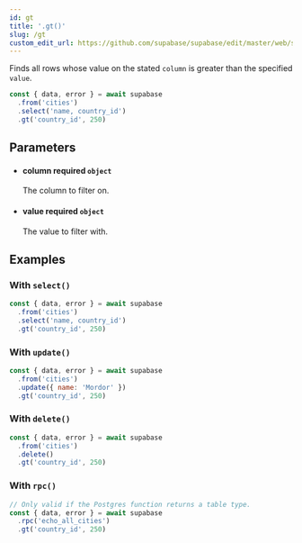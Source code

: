 ```yaml
---
id: gt
title: '.gt()'
slug: /gt
custom_edit_url: https://github.com/supabase/supabase/edit/master/web/spec/supabase_js_v2_ref.yml
---
```



Finds all rows whose value on the stated `column` is greater than the
specified `value`.

```js
const { data, error } = await supabase
  .from('cities')
  .select('name, country_id')
  .gt('country_id', 250)
```

## Parameters

<ul className="method-list-group">
  
<li className="method-list-item">
  <h4 className="method-list-item-label">
    <span className="method-list-item-label-name">
      column
    </span>
    <span className="method-list-item-label-badge required">
      required
    </span>
    <span className="method-list-item-validation">
      <code>object</code>
    </span>
  </h4>
  <div class="method-list-item-description">

The column to filter on.

  </div>
  
</li>

<li className="method-list-item">
  <h4 className="method-list-item-label">
    <span className="method-list-item-label-name">
      value
    </span>
    <span className="method-list-item-label-badge required">
      required
    </span>
    <span className="method-list-item-validation">
      <code>object</code>
    </span>
  </h4>
  <div class="method-list-item-description">

The value to filter with.

  </div>
  
</li>

</ul>

## Examples

### With `select()`

```js
const { data, error } = await supabase
  .from('cities')
  .select('name, country_id')
  .gt('country_id', 250)
```

### With `update()`

```js
const { data, error } = await supabase
  .from('cities')
  .update({ name: 'Mordor' })
  .gt('country_id', 250)
```

### With `delete()`

```js
const { data, error } = await supabase
  .from('cities')
  .delete()
  .gt('country_id', 250)
```

### With `rpc()`

```js
// Only valid if the Postgres function returns a table type.
const { data, error } = await supabase
  .rpc('echo_all_cities')
  .gt('country_id', 250)
```

